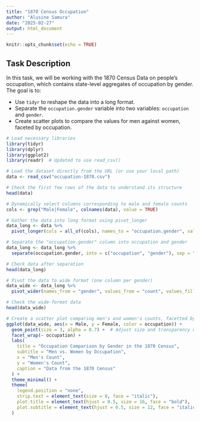 ```yaml
---
title: "1870 Census Occupation"
author: "Alusine Samura"
date: "2025-02-27"
output: html_document
---
```


```r
knitr::opts_chunk$set(echo = TRUE)
```

## Task Description

In this task, we will be working with the 1870 Census Data on people's occupation, which contains state-level aggregates of occupation by gender. The goal is to:

- Use `tidyr` to reshape the data into a long format.
- Separate the `occupation.gender` variable into two variables: `occupation` and `gender`.
- Create scatter plots to compare the values for men against women, faceted by occupation.

```r
# Load necessary libraries
library(tidyr)
library(dplyr)
library(ggplot2)
library(readr)  # Updated to use read_csv()

# Load the dataset directly from the URL (or use your local path)
data <- read_csv("occupation-1870.csv")

# Check the first few rows of the data to understand its structure
head(data)

# Dynamically select columns corresponding to male and female counts
cols <- grep("Male|Female", colnames(data), value = TRUE)

# Gather the data into long format using pivot_longer
data_long <- data %>%
  pivot_longer(cols = all_of(cols), names_to = "occupation.gender", values_to = "count")

# Separate the "occupation.gender" column into occupation and gender
data_long <- data_long %>%
  separate(occupation.gender, into = c("occupation", "gender"), sep = "\\.")

# Check data after separation
head(data_long)

# Pivot the data to wide format (one column per gender)
data_wide <- data_long %>%
  pivot_wider(names_from = "gender", values_from = "count", values_fill = list(count = 0))

# Check the wide-format data
head(data_wide)

# Create a scatter plot comparing men's and women's counts, facetted by occupation
ggplot(data_wide, aes(x = Male, y = Female, color = occupation)) +
  geom_point(size = 3, alpha = 0.7) +  # Adjust size and transparency of points
  facet_wrap(~ occupation) +
  labs(
    title = "Occupation Comparison by Gender in the 1870 Census",
    subtitle = "Men vs. Women by Occupation",
    x = "Men's Count",
    y = "Women's Count",
    caption = "Data from the 1870 Census"
  ) +
  theme_minimal() +
  theme(
    legend.position = "none",
    strip.text = element_text(size = 8, face = "italic"),
    plot.title = element_text(hjust = 0.5, size = 16, face = "bold"),
    plot.subtitle = element_text(hjust = 0.5, size = 12, face = "italic")
  )

```


